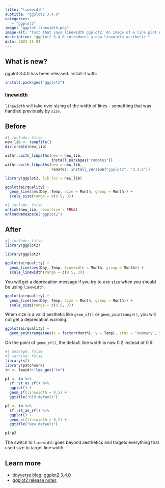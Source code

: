 ```yaml
---
title: "linewidth"
subtitle: "ggplot2 3.4.0"
categories:
   - "ggplot2"
image: "ggplot-linewidth.png"
image-alt: "Text that says linewidth ggplot2. An image of a line plot with lines of varying widths."
description: "ggplot2 3.4.0 introduces a new linewidth aesthetic."
date: 2022-11-04
---
```


## What is new?

ggplot 3.4.0 has been released. Install it with:

```r
install.packages("ggplot2")
```

### linewidth

`linewidth` will take over sizing of the width of lines - something that was  handled previously by `size`.

::: {.panel-tabset}

## Before

```r
#| include: false
new_lib <- tempfile()
dir.create(new_lib)

withr::with_libpaths(new = new_lib,
                     install.packages("remotes"))
withr::with_libpaths(new = new_lib,
                     remotes::install_version("ggplot2", "3.3.6"))
```

```r
library(ggplot2, lib.loc = new_lib)

ggplot(airquality) +
  geom_line(aes(Day, Temp, size = Month, group = Month)) +
  scale_size(range = c(0.5, 3))
```

```r
#| include: false
unlink(new_lib, recursive = TRUE)
unloadNamespace("ggplot2")
```

## After

```r
#| include: false
library(ggplot2)
```

```r
library(ggplot2)

ggplot(airquality) + 
  geom_line(aes(Day, Temp, linewidth = Month, group = Month)) + 
  scale_linewidth(range = c(0.5, 3))
```

:::

You will get a deprecation message if you try to use `size` when you should be using `linewidth`.

```r
ggplot(airquality) + 
  geom_line(aes(Day, Temp, size = Month, group = Month)) + 
  scale_size(range = c(0.5, 3))
```

When size is a valid aesthetic like `geom_sf()` or `geom_pointrange()`, you will not get a deprecation warning.

```r
ggplot(airquality) +
  geom_pointrange(aes(x = factor(Month), y = Temp), stat = "summary", size = 2)
```

On the point of `geom_sf()`, the default line width is now 0.2 instead of 0.5:

```r
#| message: false
#| warning: false
library(sf)
library(patchwork)
tn <- leaidr::lea_get("tn")

p1 <- tn %>% 
  sf::st_as_sf() %>% 
  ggplot() +
  geom_sf(linewidth = 0.5) + 
  ggtitle("Old default")

p2 <- tn %>% 
  sf::st_as_sf() %>% 
  ggplot() +
  geom_sf(linewidth = 0.2) + 
  ggtitle("New default")

p1/p2
```
The switch to `linewidth` goes beyond aesthetics and targets everything that used size to target line width.

## Learn more

* [tidyverse blog: ggplot2 3.4.0](https://www.tidyverse.org/blog/2022/11/ggplot2-3-4-0/)
* [ggplot2 release notes](https://ggplot2.tidyverse.org/news/index.html)